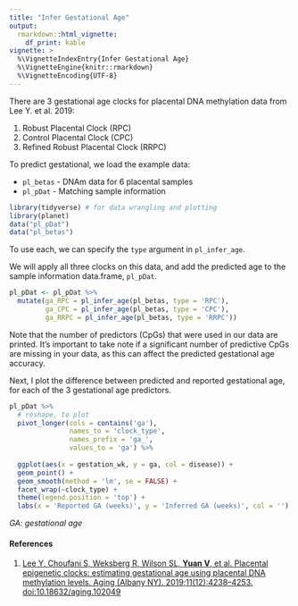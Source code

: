 ```yaml
---
title: "Infer Gestational Age"
output: 
  rmarkdown::html_vignette:
    df_print: kable
vignette: >
  %\VignetteIndexEntry{Infer Gestational Age}
  %\VignetteEngine{knitr::rmarkdown}
  %\VignetteEncoding{UTF-8}
---
```


There are 3 gestational age clocks for placental DNA methylation data from Lee Y. et al. 2019:

1.  Robust Placental Clock (RPC)
2.  Control Placental Clock (CPC)
3.  Refined Robust Placental Clock (RRPC)

To predict gestational, we load the example data:

- `pl_betas` - DNAm data for 6 placental samples
- `pl_pDat` - Matching sample information

```r
library(tidyverse) # for data wrangling and plotting
library(planet)
data("pl_pDat")
data("pl_betas")
```

To use each, we can specify the `type` argument in `pl_infer_age`.

We will apply all three clocks on this data, and add the predicted age to the sample information data.frame, `pl_pDat`.

```r
pl_pDat <- pl_pDat %>%
  mutate(ga_RPC = pl_infer_age(pl_betas, type = 'RPC'),
         ga_CPC = pl_infer_age(pl_betas, type = 'CPC'),
         ga_RRPC = pl_infer_age(pl_betas, type = 'RRPC')) 
```

Note that the number of predictors (CpGs) that were used in our data are printed. It's important to take note if a significant number of predictive CpGs are missing in your data, as this can affect the predicted gestational age accuracy.

Next, I plot the difference between predicted and reported gestational age, for each of the 3 gestational age predictors.

```r
pl_pDat %>%
  # reshape, to plot
  pivot_longer(cols = contains('ga'),
               names_to = 'clock_type',
               names_prefix = 'ga_',
               values_to = 'ga') %>%
  
  ggplot(aes(x = gestation_wk, y = ga, col = disease)) +
  geom_point() +
  geom_smooth(method = 'lm', se = FALSE) +
  facet_wrap(~clock_type) +
  theme(legend.position = 'top') +
  labs(x = 'Reported GA (weeks)', y = 'Inferred GA (weeks)', col = '')
```

*GA: gestational age*

#### References

1.  [Lee Y, Choufani S, Weksberg R, Wilson SL, **Yuan V**, et al. Placental
    epigenetic clocks: estimating gestational age using placental DNA
    methylation levels. Aging (Albany NY). 2019;11(12):4238–4253.
    doi:10.18632/aging.102049](https://www.ncbi.nlm.nih.gov/pmc/articles/PMC6628997/)
